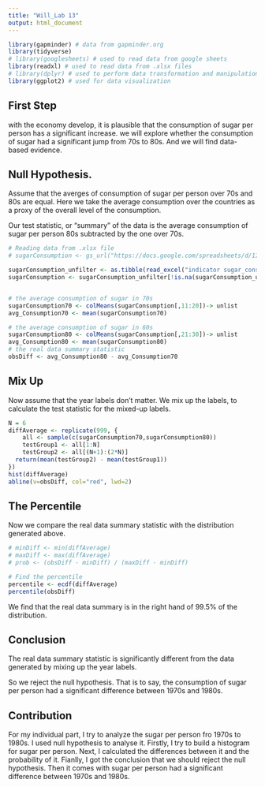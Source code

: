 ```yaml
---
title: "Will_Lab 13"
output: html_document
---
```


```r
library(gapminder) # data from gapminder.org
library(tidyverse)
# library(googlesheets) # used to read data from google sheets
library(readxl) # used to read data from .xlsx files
# library(dplyr) # used to perform data transformation and manipulation
library(ggplot2) # used for data visualization
```

## First Step
with the economy develop, it is plausible that the consumption of sugar per person has a significant increase. we will explore whether the consumption of sugar had a significant jump from 70s to 80s. And we will find data-based evidence. 


## Null Hypothesis.
Assume that the averges of consumption of sugar per person over 70s and 80s are equal. Here we take the average consumption over the countries as a proxy of the overall level of the consumption.

Our test statistic, or "summary" of the data is the average consumption of sugar per person 80s subtracted by the one over 70s.


```r
# Reading data from .xlsx file
# sugarConsumption <- gs_url("https://docs.google.com/spreadsheets/d/1IbDM8z5XicMIXgr93FPwjgwoTTKMuyLfzU6cQrGZzH8/pub?gid=0",lookup = FALSE)%>%gs_read(ws = "indicator sugar_consumption", check.names=FALSE)

sugarConsumption_unfilter <- as.tibble(read_excel("indicator sugar_consumption.xlsx"))
sugarConsumption <- sugarConsumption_unfilter[!is.na(sugarConsumption_unfilter[,2]),]


# the average consumption of sugar in 70s
sugarConsumption70 <- colMeans(sugarConsumption[,11:20])-> unlist 
avg_Consumption70 <- mean(sugarConsumption70)

# the average consumption of sugar in 60s
sugarConsumption80 <- colMeans(sugarConsumption[,21:30])-> unlist 
avg_Consumption80 <- mean(sugarConsumption80)
# the real data summary statistic
obsDiff <- avg_Consumption80 - avg_Consumption70
```

## Mix Up
Now assume that the year labels don't matter. We mix up the labels, to calculate the test statistic for the mixed-up labels.

```r
N = 6
diffAverage <- replicate(999, {
    all <- sample(c(sugarConsumption70,sugarConsumption80))
    testGroup1 <- all[1:N]
    testGroup2 <- all[(N+1):(2*N)]
  return(mean(testGroup2) - mean(testGroup1))
})
hist(diffAverage)
abline(v=obsDiff, col="red", lwd=2)
```

## The Percentile
Now we compare the real data summary statistic with the distribution generated above. 
```r
# minDiff <- min(diffAverage)
# maxDiff <- max(diffAverage)
# prob <- (obsDiff - minDiff) / (maxDiff - minDiff)
```
```r
# Find the percentile
percentile <- ecdf(diffAverage)
percentile(obsDiff)
```

We find that the real data summary is in the right hand of  99.5% of the distribution.


## Conclusion
The real data summary statistic is significantly different from the data generated by mixing up the year labels.

So we reject the null hypothesis. That is to say, the consumption of sugar per person had a significant difference between 1970s and 1980s.

## Contribution
For my individual part, I try to analyze the sugar per person fro 1970s to 1980s. I used null hypothesis to analyse it. Firstly, I try to build a histogram for sugar per person. Next, I calculated the differences between it and the probability of it. Fianlly, I got the conclusion that we should reject the null hypothesis. Then it comes with sugar per person had a significant difference between 1970s and 1980s. 
